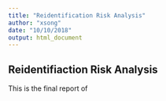 ```yaml
---
title: "Reidentification Risk Analysis"
author: "xsong"
date: "10/10/2018"
output: html_document
---
```


## Reidentifiaction Risk Analysis ##

This is the final report of 